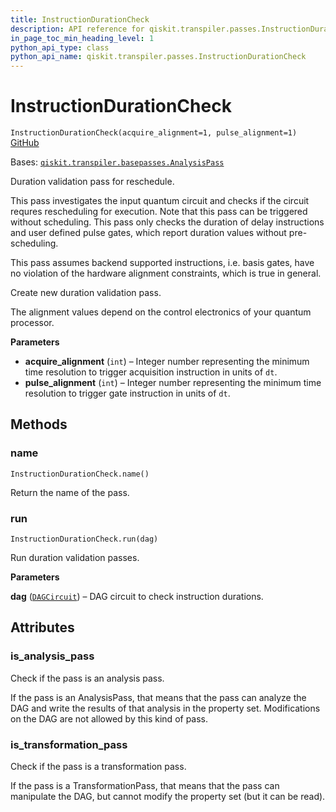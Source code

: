 ```yaml
---
title: InstructionDurationCheck
description: API reference for qiskit.transpiler.passes.InstructionDurationCheck
in_page_toc_min_heading_level: 1
python_api_type: class
python_api_name: qiskit.transpiler.passes.InstructionDurationCheck
---
```


# InstructionDurationCheck

<span id="qiskit.transpiler.passes.InstructionDurationCheck" />

`InstructionDurationCheck(acquire_alignment=1, pulse_alignment=1)` [GitHub](https://github.com/qiskit/qiskit/tree/stable/0.23/qiskit/transpiler/passes/scheduling/alignments/check_durations.py "view source code")

Bases: [`qiskit.transpiler.basepasses.AnalysisPass`](qiskit.transpiler.AnalysisPass "qiskit.transpiler.basepasses.AnalysisPass")

Duration validation pass for reschedule.

This pass investigates the input quantum circuit and checks if the circuit requres rescheduling for execution. Note that this pass can be triggered without scheduling. This pass only checks the duration of delay instructions and user defined pulse gates, which report duration values without pre-scheduling.

This pass assumes backend supported instructions, i.e. basis gates, have no violation of the hardware alignment constraints, which is true in general.

Create new duration validation pass.

The alignment values depend on the control electronics of your quantum processor.

**Parameters**

*   **acquire\_alignment** (`int`) – Integer number representing the minimum time resolution to trigger acquisition instruction in units of `dt`.
*   **pulse\_alignment** (`int`) – Integer number representing the minimum time resolution to trigger gate instruction in units of `dt`.

## Methods

### name

<span id="qiskit.transpiler.passes.InstructionDurationCheck.name" />

`InstructionDurationCheck.name()`

Return the name of the pass.

### run

<span id="qiskit.transpiler.passes.InstructionDurationCheck.run" />

`InstructionDurationCheck.run(dag)`

Run duration validation passes.

**Parameters**

**dag** ([`DAGCircuit`](qiskit.dagcircuit.DAGCircuit "qiskit.dagcircuit.dagcircuit.DAGCircuit")) – DAG circuit to check instruction durations.

## Attributes

<span id="qiskit.transpiler.passes.InstructionDurationCheck.is_analysis_pass" />

### is\_analysis\_pass

Check if the pass is an analysis pass.

If the pass is an AnalysisPass, that means that the pass can analyze the DAG and write the results of that analysis in the property set. Modifications on the DAG are not allowed by this kind of pass.

<span id="qiskit.transpiler.passes.InstructionDurationCheck.is_transformation_pass" />

### is\_transformation\_pass

Check if the pass is a transformation pass.

If the pass is a TransformationPass, that means that the pass can manipulate the DAG, but cannot modify the property set (but it can be read).


